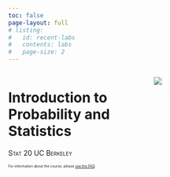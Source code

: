 ```yaml
---
toc: false
page-layout: full
# listing:
#   id: recent-labs
#   contents: labs
#   page-size: 2
---
```


::::columns
:::{.column width=45%}
# Introduction to Probability and Statistics{style="font-size: 2em"}

[Stat 20 UC Berkeley]{.smallcaps}

[For information about the course, please [see the FAQ](syllabus.qmd).]{style="font-size: .5em"}

:::
:::{.column width=10%}
:::
:::{.column width=45%}
![](images/stat20-hex.png){fig-alt="Hex logo of Stat 20 showing a golden bear."}
:::
::::

<!-- ::::columns -->
<!-- :::{.column width=5%} -->
<!-- ::: -->
<!-- :::{.column width=40%} -->
<!-- :::{recent-notes} -->
<!-- ::: -->
<!-- ::: -->
<!-- :::{.column width=10%} -->
<!-- ::: -->
<!-- :::{.column width=40%} -->
<!-- :::{#recent-labs} -->
<!-- ::: -->
<!-- ::: -->
<!-- :::{.column width=5%} -->
<!-- ::: -->
<!-- :::: -->
